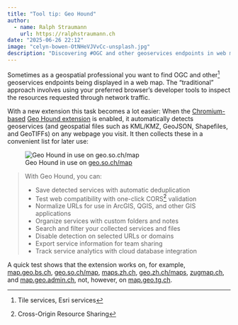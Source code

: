 ```yaml
---
title: "Tool tip: Geo Hound"
author:
  - name: Ralph Straumann
    url: https://ralphstraumann.ch
date: "2025-06-26 22:12"
image: "celyn-bowen-OtNHeVJVvCc-unsplash.jpg"
description: "Discovering #OGC and other geoservices endpoints in web maps is now effortless with the Chromium-based Geo Hound extension. It automatically identifies and collects geoservices—along with geospatial files like KML, GeoJSON, Shapefiles, and GeoTIFF—into a handy list for your convenience."
---
```


Sometimes as a geospatial professional you want to find OGC and 
other^[Tile services, Esri services] geoservices endpoints being displayed in a 
web map. The "traditional" approach involves using your preferred browser's 
developer tools to inspect the resources requested through network traffic. 

With a new extension this task becomes a lot easier: When the 
[Chromium-based](https://en.wikipedia.org/wiki/Chromium_(web_browser)) 
[Geo Hound extension](https://chromewebstore.google.com/detail/geo-hound/nooldeimgcodenhncjkjagbmppdinhfe) 
is enabled, it automatically detects geoservices (and geospatial files such as 
KML/KMZ, GeoJSON, Shapefiles, and GeoTIFFs) on any webpage you visit. It then 
collects these in a convenient list for later use: 

![Geo Hound in use on [geo.so.ch/map](https://geo.so.ch/map)](geo-hound-in-solothurn.jpg "Geo Hound in use on geo.so.ch/map")

> With Geo Hound, you can:
> 
> - Save detected services with automatic deduplication
> - Test web compatibility with one-click CORS^[Cross-Origin Resource Sharing] validation  
> - Normalize URLs for use in ArcGIS, QGIS, and other GIS applications
> - Organize services with custom folders and notes
> - Search and filter your collected services and files
> - Disable detection on selected URLs or domains
> - Export service information for team sharing
> - Track service analytics with cloud database integration 

A quick test shows that the extension works on, for example,
[map.geo.bs.ch](https://map.geo.bs.ch), [geo.so.ch/map](https://geo.so.ch/map),
[maps.zh.ch](https://maps.zh.ch/), [geo.zh.ch/maps](https://geo.zh.ch/maps), 
[zugmap.ch](https://zugmap.ch/), and 
[map.geo.admin.ch](https://map.geo.admin.ch), not, however, on 
[map.geo.tg.ch](https://map.geo.tg.ch).
 